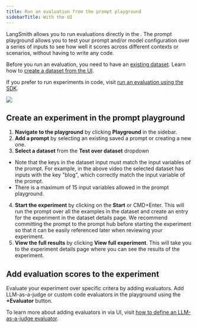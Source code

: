 ```yaml
---
title: Run an evaluation from the prompt playground
sidebarTitle: With the UI
---
```


LangSmith allows you to run evaluations directly in the . The prompt playground allows you to test your prompt and/or model configuration over a series of inputs to see how well it scores across different contexts or scenarios, without having to write any code.

Before you run an evaluation, you need to have an [existing dataset](/langsmith/evaluation-overview#datasets). Learn how to [create a dataset from the UI](/langsmith/manage-datasets-in-application#set-up-your-dataset).

If you prefer to run experiments in code, visit [run an evaluation using the SDK](/langsmith/evaluate-llm-application).

![](/langsmith/images/playground-experiment.gif)

## Create an experiment in the prompt playground[​](#create-an-experiment-in-the-prompt-playground "Direct link to Create an experiment in the prompt playground")

1. **Navigate to the playground** by clicking **Playground** in the sidebar.
2. **Add a prompt** by selecting an existing saved a prompt or creating a new one.
3. **Select a dataset** from the **Test over dataset** dropdown

* Note that the keys in the dataset input must match the input variables of the prompt. For example, in the above video the selected dataset has inputs with the key "blog", which correctly match the input variable of the prompt.
* There is a maximum of 15 input variables allowed in the prompt playground.

4. **Start the experiment** by clicking on the **Start** or CMD+Enter. This will run the prompt over all the examples in the dataset and create an entry for the experiment in the dataset details page. We recommend committing the prompt to the prompt hub before starting the experiment so that it can be easily referenced later when reviewing your experiment.
5. **View the full results** by clicking **View full experiment**. This will take you to the experiment details page where you can see the results of the experiment.

## Add evaluation scores to the experiment[​](#add-evaluation-scores-to-the-experiment "Direct link to Add evaluation scores to the experiment")

Evaluate your experiment over specific critera by adding evaluators. Add LLM-as-a-judge or custom code evaluators in the playground using the **+Evaluator** button.

To learn more about adding evaluators in via UI, visit [how to define an LLM-as-a-judge evaluator](/langsmith/llm-as-judge).
